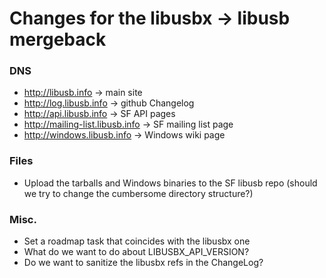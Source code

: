 = Changes for the libusbx &rarr; libusb mergeback =

=== DNS ===
* http://libusb.info -> main site
* http://log.libusb.info -> github Changelog
* http://api.libusb.info -> SF API pages
* http://mailing-list.libusb.info -> SF mailing list page
* http://windows.libusb.info -> Windows wiki page

=== Files ===
* Upload the tarballs and Windows binaries to the SF libusb repo (should we try to change the cumbersome directory structure?)

=== Misc. ===
* Set a roadmap task that coincides with the libusbx one
* What do we want to do about LIBUSBX_API_VERSION?
* Do we want to sanitize the libusbx refs in the ChangeLog?


